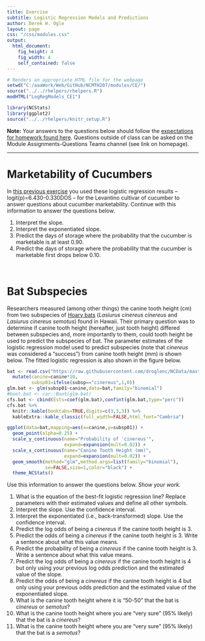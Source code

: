 ```yaml
---
title: Exercise
subtitle: Logistic Regression Models and Predictions
author: Derek H. Ogle
layout: page
css: "/css/modules.css"
output:
  html_document:
    fig_height: 4
    fig_width: 4
    self_contained: false
---
```


```r
# Renders an appropriate HTML file for the webpage
setwd("C:/aaaWork/Web/GitHub/NCMTH207/modules/CE/")
source("../../rhelpers/rhelpers.R")
modHTML("LogRegModels_CE1")
```

```r
library(NCStats)
library(ggplot2)
source("../../rhelpers/knitr_setup.R")
```

<div class="alert alert-warning">
  <strong>Note:</strong> Your answers to the questions below should follow the <a href="../resources/hwformat" target="_blank">expectations for homework found here</a>. Questions outside of class can be asked on the Module Assignments-Questions Teams channel (see link on homepage).
</div>


----

# Marketability of Cucumbers
In [this previous exercise](LogRegFoundations_CE1.html#marketability-of-cucumbers) you used these logistic regression results -- logit(p)=6.430-0.330DOS -- for the Levantino cultivar of cucumber to answer questions about cucumber marketability. Continue with this information to answer the questions below.

1. Interpret the slope.
1. Interpret the exponentiated slope.
1. Predict the days of storage where the probability that the cucumber is marketable is at least 0.90.
1. Predict the days of storage where the probability that the cucumber is marketable first drops below 0.10.

&nbsp;


# Bat Subspecies
Researchers measured (among other things) the canine tooth height (cm) from two subspecies of [Hoary bats](https://en.wikipedia.org/wiki/Hoary_bat) (*Lasiurus cinereus cinereus* and *Lasiurus cinereus semotus*) found in Hawaii. Their primary question was to determine if canine tooth height (hereafter, just tooth height) differed between subspecies and, more importantly to them, could tooth height be used to predict the subspecies of bat. The parameter estimates of the logistic regression model used to predict subspecies (note that *cinereus* was considered a "success") from canine tooth height (mm) is shown below. The fitted logistic regression is also shown in the figure below.

```r
bat <- read.csv("https://raw.githubusercontent.com/droglenc/NCData/master/Batmorph.csv") %>%
  mutate(canine=canine*10,
         subsp01=ifelse(subsp=="cinereus",1,0))
glm.bat <- glm(subsp01~canine,data=bat,family="binomial")
#boot.bat <- car::Boot(glm.bat)
cfs.bat <- cbind(Ests=coef(glm.bat),confint(glm.bat,type="perc"))
cfs.bat %>%
  knitr::kable(booktabs=TRUE,digits=c(3,3,3)) %>%
  kableExtra::kable_classic(full_width=FALSE,html_font="Cambria")
```
```r
ggplot(data=bat,mapping=aes(x=canine,y=subsp01)) +
  geom_point(alpha=0.25) +
  scale_y_continuous(name="Probability of 'cinereus'",
                     expand=expansion(mult=0.02)) +
  scale_x_continuous(name="Canine Tooth Height (mm)",
                     expand=expansion(mult=0.02)) +
  geom_smooth(method="glm",method.args=list(family="binomial"),
              se=FALSE,size=1,color="black") +
  theme_NCStats()
```

Use this information to answer the questions below. *Show your work.*

1. What is the equation of the best-fit logistic regression line? Replace parameters with their estimated values and define all other symbols.
1. Interpret the slope. Use the confidence interval.
1. Interpret the exponentiated (i.e., back-transformed) slope. Use the confidence interval.
1. Predict the log odds of being a *cinereus* if the canine tooth height is 3.
1. Predict the odds of being a *cinereus* if the canine tooth height is 3. Write a sentence about what this value means.
1. Predict the probability of being a *cinereus* if the canine tooth height is 3. Write a sentence about what this value means.
1. Predict the log odds of being a *cinereus* if the canine tooth height is 4 but only using your previous log odds prediction and the estimated value of the slope.
1. Predict the odds of being a *cinereus* if the canine tooth height is 4 but only using your previous odds prediction and the estimated value of the exponentiated slope.
1. What is the canine tooth height where it is "50-50" that the bat is *cinereus* or *semotus*?
1. What is the canine tooth height where you are "very sure" (95% likely) that the bat is a *cinereus*?
1. What is the canine tooth height where you are "very sure" (95% likely) that the bat is a *semotus*?
